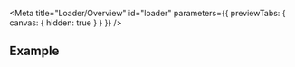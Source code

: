 

<Meta
  title="Loader/Overview"
  id="loader"
  parameters={{ previewTabs: { canvas: { hidden: true } } }}
/>

<LoaderReadme />

## Example

<Canvas>
  <Loader />
</Canvas>
